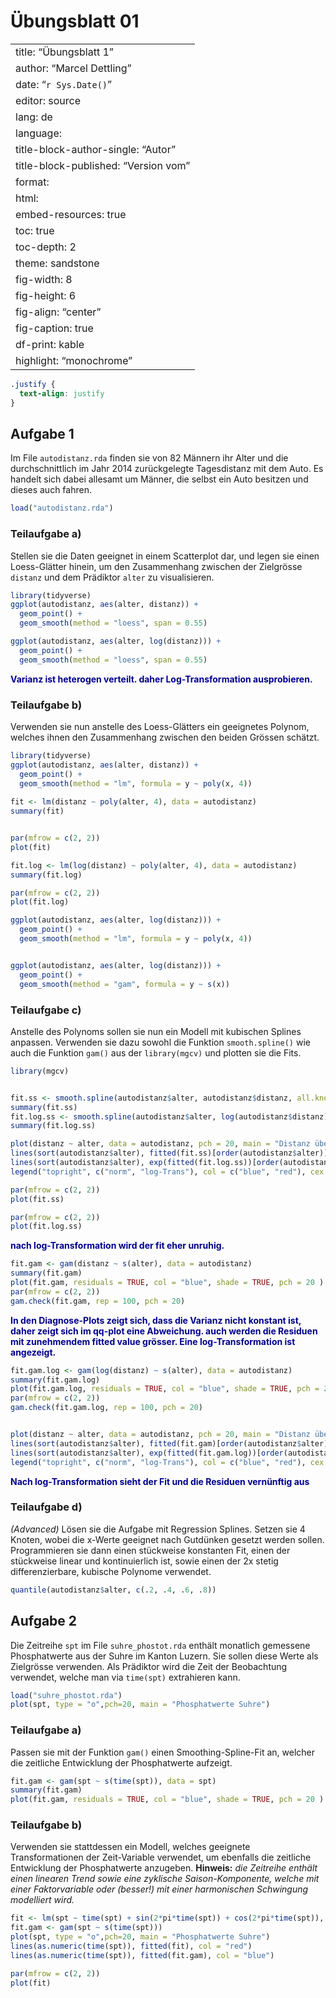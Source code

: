 # Übungsblatt 01 {.unnumbered}

---
title:  "Übungsblatt 1"
author: "Marcel Dettling"
date:   "`r Sys.Date()`"
editor: source
lang: de
language: 
  title-block-author-single: "Autor"
  title-block-published: "Version vom"
format:
  html:
    embed-resources: true
    toc: true
    toc-depth: 2
    theme: sandstone
    fig-width: 8
    fig-height: 6
    fig-align: "center"
    fig-caption: true
    df-print: kable
    highlight: "monochrome"
---

```css
.justify {
  text-align: justify
}
```

## Aufgabe 1 {.justify}

Im File `autodistanz.rda` finden sie von 82 Männern ihr Alter und die durchschnittlich im Jahr 2014 zurückgelegte Tagesdistanz mit dem Auto. Es handelt sich dabei allesamt um Männer, die selbst ein Auto besitzen und dieses auch fahren.

```r
load("autodistanz.rda")
```

### Teilaufgabe a)

Stellen sie die Daten geeignet in einem Scatterplot dar, und legen sie einen Loess-Glätter hinein, um den Zusammenhang zwischen der Zielgrösse `distanz` und dem Prädiktor `alter` zu visualisieren.

```r
library(tidyverse)
ggplot(autodistanz, aes(alter, distanz)) +
  geom_point() +
  geom_smooth(method = "loess", span = 0.55)

ggplot(autodistanz, aes(alter, log(distanz))) +
  geom_point() +
  geom_smooth(method = "loess", span = 0.55) 


```

[Varianz ist heterogen verteilt. daher Log-Transformation ausprobieren.]{style="color:#00008B; font-weight:bold"}

### Teilaufgabe b)

Verwenden sie nun anstelle des Loess-Glätters ein geeignetes Polynom, welches ihnen den Zusammenhang zwischen den beiden Grössen schätzt.

```r
library(tidyverse)
ggplot(autodistanz, aes(alter, distanz)) +
  geom_point() +
  geom_smooth(method = "lm", formula = y ~ poly(x, 4))
    
fit <- lm(distanz ~ poly(alter, 4), data = autodistanz)
summary(fit)


par(mfrow = c(2, 2))
plot(fit)

fit.log <- lm(log(distanz) ~ poly(alter, 4), data = autodistanz)
summary(fit.log)

par(mfrow = c(2, 2))
plot(fit.log)

ggplot(autodistanz, aes(alter, log(distanz))) +
  geom_point() +
  geom_smooth(method = "lm", formula = y ~ poly(x, 4))


ggplot(autodistanz, aes(alter, log(distanz))) +
  geom_point() +
  geom_smooth(method = "gam", formula = y ~ s(x))
```

### Teilaufgabe c)

Anstelle des Polynoms sollen sie nun ein Modell mit kubischen Splines anpassen. Verwenden sie dazu sowohl die Funktion `smooth.spline()` wie auch die Funktion `gam()` aus der `library(mgcv)` und plotten sie die Fits.

```r
library(mgcv)


fit.ss <- smooth.spline(autodistanz$alter, autodistanz$distanz, all.knots = TRUE)
summary(fit.ss)
fit.log.ss <- smooth.spline(autodistanz$alter, log(autodistanz$distanz), all.knots = TRUE)
summary(fit.log.ss)

plot(distanz ~ alter, data = autodistanz, pch = 20, main = "Distanz über Alter mit >>smoth.spline<< ")
lines(sort(autodistanz$alter), fitted(fit.ss)[order(autodistanz$alter)], col = "blue")
lines(sort(autodistanz$alter), exp(fitted(fit.log.ss))[order(autodistanz$alter)], col = "red")
legend("topright", c("norm", "log-Trans"), col = c("blue", "red"), cex = 0.8, lty = 1)

par(mfrow = c(2, 2))
plot(fit.ss)

par(mfrow = c(2, 2))
plot(fit.log.ss)
```

[nach log-Transformation wird der fit eher unruhig.]{style="color:#00008B; font-weight:bold"}

```r
fit.gam <- gam(distanz ~ s(alter), data = autodistanz)
summary(fit.gam)
plot(fit.gam, residuals = TRUE, col = "blue", shade = TRUE, pch = 20 )
par(mfrow = c(2, 2))
gam.check(fit.gam, rep = 100, pch = 20)
```

[In den Diagnose-Plots zeigt sich, dass die Varianz nicht konstant ist, daher zeigt sich im qq-plot eine Abweichung. auch werden die Residuen mit zunehmendem fitted value grösser. Eine log-Transformation ist angezeigt.]{style="color:#00008B; font-weight:bold"}

```r
fit.gam.log <- gam(log(distanz) ~ s(alter), data = autodistanz)
summary(fit.gam.log)
plot(fit.gam.log, residuals = TRUE, col = "blue", shade = TRUE, pch = 20 )
par(mfrow = c(2, 2))
gam.check(fit.gam.log, rep = 100, pch = 20)


plot(distanz ~ alter, data = autodistanz, pch = 20, main = "Distanz über Alter mit <<gam>>")
lines(sort(autodistanz$alter), fitted(fit.gam)[order(autodistanz$alter)], col = "blue")
lines(sort(autodistanz$alter), exp(fitted(fit.gam.log))[order(autodistanz$alter)], col = "red")
legend("topright", c("norm", "log-Trans"), col = c("blue", "red"), cex = 0.8, lty = 1)

```

[Nach log-Transformation sieht der Fit und die Residuen vernünftig aus]{style="color:#00008B; font-weight:bold"}

### Teilaufgabe d)

*(Advanced)* Lösen sie die Aufgabe mit Regression Splines. Setzen sie 4 Knoten, wobei die x-Werte geeignet nach Gutdünken gesetzt werden sollen. Programmieren sie dann einen stückweise konstanten Fit, einen der stückweise linear und kontinuierlich ist, sowie einen der 2x stetig differenzierbare, kubische Polynome verwendet.

```r
quantile(autodistanz$alter, c(.2, .4, .6, .8))

```

## Aufgabe 2 {.justify}

Die Zeitreihe `spt` im File `suhre_phostot.rda` enthält monatlich gemessene Phosphatwerte aus der Suhre im Kanton Luzern. Sie sollen diese Werte als Zielgrösse verwenden. Als Prädiktor wird die Zeit der Beobachtung verwendet, welche man via `time(spt)` extrahieren kann.

```r
load("suhre_phostot.rda")
plot(spt, type = "o",pch=20, main = "Phosphatwerte Suhre")

```

### Teilaufgabe a)

Passen sie mit der Funktion `gam()` einen Smoothing-Spline-Fit an, welcher die zeitliche Entwicklung der Phosphatwerte aufzeigt.

```r
fit.gam <- gam(spt ~ s(time(spt)), data = spt)
summary(fit.gam)
plot(fit.gam, residuals = TRUE, col = "blue", shade = TRUE, pch = 20 )
```

### Teilaufgabe b)

Verwenden sie stattdessen ein Modell, welches geeignete Transformationen der Zeit-Variable verwendet, um ebenfalls die zeitliche Entwicklung der Phosphatwerte anzugeben. **Hinweis:** *die Zeitreihe enthält einen linearen Trend sowie eine zyklische Saison-Komponente, welche mit einer Faktorvariable oder (besser!) mit einer harmonischen Schwingung modelliert wird.*

```r
fit <- lm(spt ~ time(spt) + sin(2*pi*time(spt)) + cos(2*pi*time(spt)), data = spt)
fit.gam <- gam(spt ~ s(time(spt)))
plot(spt, type = "o",pch=20, main = "Phosphatwerte Suhre")
lines(as.numeric(time(spt)), fitted(fit), col = "red")
lines(as.numeric(time(spt)), fitted(fit.gam), col = "blue")

par(mfrow = c(2, 2))
plot(fit)

```
